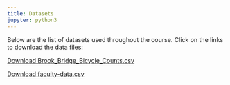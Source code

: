 ```yaml
---
title: Datasets 
jupyter: python3
---
```


Below are the list of datasets used throughout the course. Click on the links to download the data files:

[Download Brook_Bridge_Bicycle_Counts.csv](data/Brooklyn_Bridge_Bicycle_Counts.csv)

[Download faculty-data.csv](data/faculty-data.csv)


